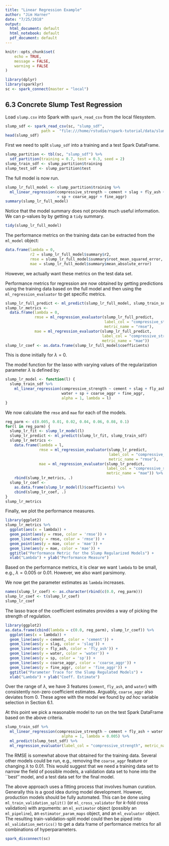 ```yaml
---
title: "Linear Regression Example"
author: "Jim Harner"
date: "7/25/2018"
output:
  html_document: default
  html_notebook: default
  pdf_document: default
---
```


```r
knitr::opts_chunk$set(
	echo = TRUE,
	message = FALSE,
	warning = FALSE
)

library(dplyr)
library(sparklyr)
sc <- spark_connect(master = "local")
```

## 6.3 Concrete Slump Test Regression

Load `slump.csv` into Spark with `spark_read_csv` from the local filesystem.
```r
slump_sdf <- spark_read_csv(sc, "slump_sdf",
                path =  "file:///home/rstudio/rspark-tutorial/data/slump.csv")
head(slump_sdf)
```

First we need to split `slump_sdf` into a training and a test Spark DataFrame.
```r
slump_partition <- tbl(sc, "slump_sdf") %>%
  sdf_partition(training = 0.7, test = 0.3, seed = 2)
slump_train_sdf <- slump_partition$training
slump_test_sdf <- slump_partition$test
```

The full model is now run.
```r
slump_lr_full_model <- slump_partition$training %>%
  ml_linear_regression(compressive_strength ~ cement + slag + fly_ash + water
                       + sp + coarse_aggr + fine_aggr)
summary(slump_lr_full_model)
```
Notice that the model summary does not provide much useful information. We can p-values by by getting a `tidy` summary.
```r
tidy(slump_lr_full_model)
```

The performance metrics on the training data can be extracted from the `ml_model` object:
```r
data.frame(lambda = 0, 
           r2 = slump_lr_full_model$summary$r2,
           rmse = slump_lr_full_model$summary$root_mean_squared_error,
           mae = slump_lr_full_model$summary$mean_absolute_error)
```
However, we actually want these metrics on the test data set.

Performance metrics for regression are now obtained by getting predictions using the training data based on the full model and then using the `ml_regression_evaluator` to get specific metrics.
```r
slump_lr_full_predict <- ml_predict(slump_lr_full_model, slump_train_sdf)
slump_lr_metrics <-
  data.frame(lambda = 0,
             rmse = ml_regression_evaluator(slump_lr_full_predict,
                                            label_col = "compressive_strength",
                                            metric_name = "rmse"),
             mae = ml_regression_evaluator(slump_lr_full_predict,
                                           label_col = "compressive_strength",
                                           metric_name = "mae"))
slump_lr_coef <- as.data.frame(slump_lr_full_model$coefficients)
```
This is done initially for $\lambda = 0$.

The model function for the lasso with varying values of the regularization parameter $\lambda$ is defined by:
```r
slump_lr_model <- function(l) {
  slump_train_sdf %>%
    ml_linear_regression(compressive_strength ~ cement + slag + fly_ash +
                         water + sp + coarse_aggr + fine_aggr,
                         alpha = 1, lambda = l)
}
```

We now calculate the `rmse` and `mae` for each of the models.
```r
reg_parm <- c(0.005, 0.01, 0.02, 0.04, 0.06, 0.08, 0.1)
for(l in reg_parm) {
  slump_lr_fit <- slump_lr_model(l) 
  slump_lr_predict <- ml_predict(slump_lr_fit, slump_train_sdf)
  slump_lr_metrics <- 
    data.frame(lambda = l,
               rmse = ml_regression_evaluator(slump_lr_predict,
                                              label_col = "compressive_strength",
                                              metric_name = "rmse"),
               mae = ml_regression_evaluator(slump_lr_predict,
                                             label_col = "compressive_strength",
                                             metric_name = "mae")) %>%
    rbind(slump_lr_metrics, .)
  slump_lr_coef <- 
    as.data.frame(slump_lr_model(l)$coefficients) %>%
    cbind(slump_lr_coef, .)
}
slump_lr_metrics
```

Finally, we plot the performance measures.
```r
library(ggplot2)
slump_lr_metrics %>%
  ggplot(aes(x = lambda)) +
  geom_point(aes(y = rmse, color = 'rmse')) +
  geom_line(aes(y = rmse, color = 'rmse')) +
  geom_point(aes(y = mae, color = 'mae')) +
  geom_line(aes(y = mae, color = 'mae')) + 
  ggtitle("Performance Metric for the Slump Regularized Models") +
  xlab("Lambda") + ylab("Performance Measure")
```

Based on the performance metrics, it is clear we want `lambda` to be small, e.g., $\lambda = 0.005 \mbox{ or } 0.01$. However, we also want parsimony.

We now get the parameter estimates as `lambda` increases.
```r
names(slump_lr_coef) <- as.character(rbind(c(0.0, reg_parm)))
slump_lr_coef <- t(slump_lr_coef)
slump_lr_coef
```

The lasso trace of the coefficient estimates provides a way of picking the strength of regulation.
```r
library(ggplot2)
as.data.frame(cbind(lambda = c(0.0, reg_parm), slump_lr_coef)) %>%
  ggplot(aes(x = lambda)) +
  geom_line(aes(y = cement, color = 'cement')) +
  geom_line(aes(y = slag, color = 'slag')) + 
  geom_line(aes(y = fly_ash, color = 'fly_ash')) + 
  geom_line(aes(y = water, color = 'water')) + 
  geom_line(aes(y = sp, color = 'sp')) + 
  geom_line(aes(y = coarse_aggr, color = 'coarse_aggr')) + 
  geom_line(aes(y = fine_aggr, color = 'fine_aggr')) +
  ggtitle("Parameter Trace for the Slump Regulated Models") +
  xlab("Lambda") + ylab("Coeff. Estimate")
```
Over the range of  $\lambda$, we have 3 features (`cement`, `fly_ash`, and `water`) with consistently non-zero coefficient estimates. Arguably, `coarse_aggr` also deviates from 0. These agree with the model we found by *ad hoc* variable selection in Section 6.1.

At this point we pick a reasonable model to run on the test Spark DataFrame based on the above criteria.
```r
slump_train_sdf %>%
  ml_linear_regression(compressive_strength ~ cement + fly_ash + water + coarse_aggr,
                         alpha = 1, lambda = 0.005) %>%
  ml_predict(slump_test_sdf) %>%
  ml_regression_evaluator(label_col = "compressive_strength", metric_name = "rmse")
```
The RMSE is somewhat above that obtained for the training data. Several other models could be run, e.g., removing the `coarse_aggr` feature or changing $\lambda$ to 0.01. This would suggest that we need a training data set to narrow the field of possible models, a validation data set to hone into the ``best'' model, and a test data set for the final model.

The above approach uses a fitting process that involves human curation. Generally this is a good idea during model development. However, production models should be fully automated. This can be done using `ml_train_validation_split()` (or `ml_cross_validator` for $k$-fold cross validation) with arguments: an `ml_estimator` object (possibly an `ml_pipeline`), an `estimator_param_maps` object, and an `ml_evaluator` object. The resulting train-validation-split model could then be piped into `ml_validation_metrics()` to get a data frame of performance metrics for all combinations of hyperparameters.

```r
spark_disconnect(sc)
```
